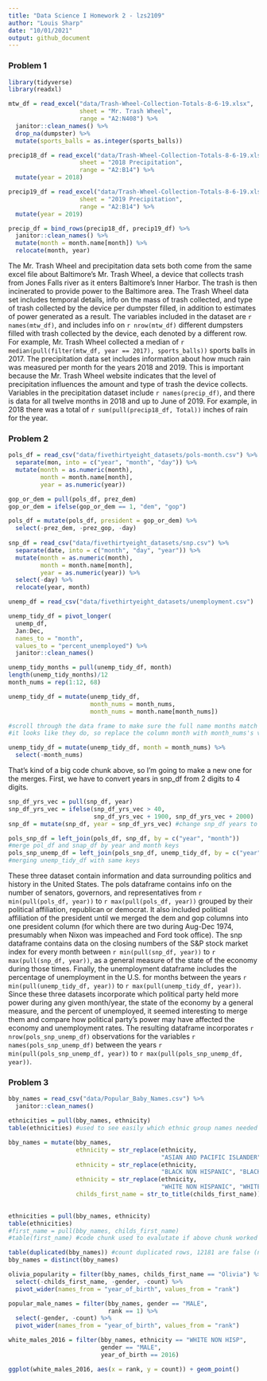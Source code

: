 ```yaml
---
title: "Data Science I Homework 2 - lzs2109"
author: "Louis Sharp"
date: "10/01/2021"
output: github_document
---
```


### **Problem 1**

```r
library(tidyverse)
library(readxl)
```

```r
mtw_df = read_excel("data/Trash-Wheel-Collection-Totals-8-6-19.xlsx", 
                    sheet = "Mr. Trash Wheel",
                    range = "A2:N408") %>% 
  janitor::clean_names() %>% 
  drop_na(dumpster) %>% 
  mutate(sports_balls = as.integer(sports_balls))

precip18_df = read_excel("data/Trash-Wheel-Collection-Totals-8-6-19.xlsx", 
                    sheet = "2018 Precipitation",
                    range = "A2:B14") %>% 
  mutate(year = 2018)

precip19_df = read_excel("data/Trash-Wheel-Collection-Totals-8-6-19.xlsx", 
                    sheet = "2019 Precipitation",
                    range = "A2:B14") %>% 
  mutate(year = 2019)

precip_df = bind_rows(precip18_df, precip19_df) %>% 
  janitor::clean_names() %>% 
  mutate(month = month.name[month]) %>% 
  relocate(month, year)
```

The Mr. Trash Wheel and precipitation data sets both come from the same excel file about Baltimore's Mr. Trash Wheel, a device that collects trash from Jones Falls river as it enters Baltimore's Inner Harbor. The trash is then incinerated to provide power to the Baltimore area. The Trash Wheel data set includes temporal details, info on the mass of trash collected, and type of trash collected by the device per dumpster filled, in addition to estimates of power generated as a result. The variables included in the dataset are `r names(mtw_df)`, and includes info on `r nrow(mtw_df)` different dumpsters filled with trash collected by the device, each denoted by a different row. For example, Mr. Trash Wheel collected a median of 
`r median(pull(filter(mtw_df, year == 2017), sports_balls))` sports balls in 2017.
The precipitation data set includes information about how much rain was measured per month for the years 2018 and 2019. This is important because the Mr. Trash Wheel website indicates that the level of precipitation influences the amount and type of trash the device collects. Variables in the precipitation dataset include `r names(precip_df)`, and there is data for all twelve months in 2018 and up to June of 2019. For example, in 2018 there was a total of 
`r sum(pull(precip18_df, Total))` inches of rain for the year.


### **Problem 2**

```r
pols_df = read_csv("data/fivethirtyeight_datasets/pols-month.csv") %>% 
  separate(mon, into = c("year", "month", "day")) %>% 
  mutate(month = as.numeric(month), 
         month = month.name[month],
         year = as.numeric(year))

gop_or_dem = pull(pols_df, prez_dem)
gop_or_dem = ifelse(gop_or_dem == 1, "dem", "gop") 

pols_df = mutate(pols_df, president = gop_or_dem) %>% 
  select(-prez_dem, -prez_gop, -day)
  
snp_df = read_csv("data/fivethirtyeight_datasets/snp.csv") %>% 
  separate(date, into = c("month", "day", "year")) %>% 
  mutate(month = as.numeric(month), 
         month = month.name[month],
         year = as.numeric(year)) %>% 
  select(-day) %>% 
  relocate(year, month)
```

```r
unemp_df = read_csv("data/fivethirtyeight_datasets/unemployment.csv")

unemp_tidy_df = pivot_longer(
  unemp_df,
  Jan:Dec,
  names_to = "month",
  values_to = "percent_unemployed") %>% 
  janitor::clean_names()

unemp_tidy_months = pull(unemp_tidy_df, month)
length(unemp_tidy_months)/12
month_nums = rep(1:12, 68)

unemp_tidy_df = mutate(unemp_tidy_df,
                       month_nums = month_nums,
                       month_nums = month.name[month_nums])

#scroll through the data frame to make sure the full name months match the abbreviated ones
#it looks like they do, so replace the column month with month_nums's values

unemp_tidy_df = mutate(unemp_tidy_df, month = month_nums) %>% 
  select(-month_nums)
```

That's kind of a big code chunk above, so I'm going to make a new one for the merges.
First, we have to convert years in snp_df from 2 digits to 4 digits.

```r
snp_df_yrs_vec = pull(snp_df, year)
snp_df_yrs_vec = ifelse(snp_df_yrs_vec > 40, 
                        snp_df_yrs_vec + 1900, snp_df_yrs_vec + 2000)
snp_df = mutate(snp_df, year = snp_df_yrs_vec) #change snp_df years to 4 digits
```

```r
pols_snp_df = left_join(pols_df, snp_df, by = c("year", "month")) 
#merge pol_df and snap_df by year and month keys
pols_snp_unemp_df = left_join(pols_snp_df, unemp_tidy_df, by = c("year", "month"))
#merging unemp_tidy_df with same keys
```

These three dataset contain information and data surrounding politics and history in the United States. The pols dataframe contains info on the number of senators, governors, and representatives from `r min(pull(pols_df, year))` to `r max(pull(pols_df, year))` grouped by their political affiliation, republican or democrat. It also included political affiliation of the president until we merged the dem and gop columns into one president column (for which there are two during Aug-Dec 1974, presumably when Nixon was impeached and Ford took office). The snp dataframe contains data on the closing numbers of the S&P stock market index for every month between `r min(pull(snp_df, year))` to `r max(pull(snp_df, year))`, as a general measure of the state of the economy during those times. Finally, the unemployment dataframe includes the percentage of unemployment in the U.S. for months between the years `r min(pull(unemp_tidy_df, year))` to `r max(pull(unemp_tidy_df, year))`. Since these three datasets incorporate which political party held more power during any given month/year, the state of the economy by a general measure, and the percent of unemployed, it seemed interesting to merge them and compare how political party's power may have affected the economy and unemployment rates. The resulting dataframe incorporates 
`r nrow(pols_snp_unemp_df)` observations for the variables `r names(pols_snp_unemp_df)` between the years `r min(pull(pols_snp_unemp_df, year))` to `r max(pull(pols_snp_unemp_df, year))`.


### **Problem 3**

```r
bby_names = read_csv("data/Popular_Baby_Names.csv") %>% 
  janitor::clean_names()
```

```r
ethnicities = pull(bby_names, ethnicity)
table(ethnicities) #used to see easily which ethnic group names needed changing
```

```r
bby_names = mutate(bby_names, 
                   ethnicity = str_replace(ethnicity, 
                                           "ASIAN AND PACIFIC ISLANDER", "ASIAN AND PACI"),
                   ethnicity = str_replace(ethnicity,
                                           "BLACK NON HISPANIC", "BLACK NON HISP"),
                   ethnicity = str_replace(ethnicity,
                                           "WHITE NON HISPANIC", "WHITE NON HISP"),
                   childs_first_name = str_to_title(childs_first_name))
                   
```

```r
ethnicities = pull(bby_names, ethnicity)
table(ethnicities)
#first_name = pull(bby_names, childs_first_name)
#table(first_name) #code chunk used to evalutate if above chunk worked properly
```

```r
table(duplicated(bby_names)) #count duplicated rows, 12181 are false (not duplicated)
bby_names = distinct(bby_names)
```

```r
olivia_popularity = filter(bby_names, childs_first_name == "Olivia") %>% 
  select(-childs_first_name, -gender, -count) %>% 
  pivot_wider(names_from = "year_of_birth", values_from = "rank")
```

```r
popular_male_names = filter(bby_names, gender == "MALE",
                            rank == 1) %>% 
  select(-gender, -count) %>% 
  pivot_wider(names_from = "year_of_birth", values_from = "rank")
```

```r
white_males_2016 = filter(bby_names, ethnicity == "WHITE NON HISP",
                          gender == "MALE",
                          year_of_birth == 2016)

ggplot(white_males_2016, aes(x = rank, y = count)) + geom_point()
```


